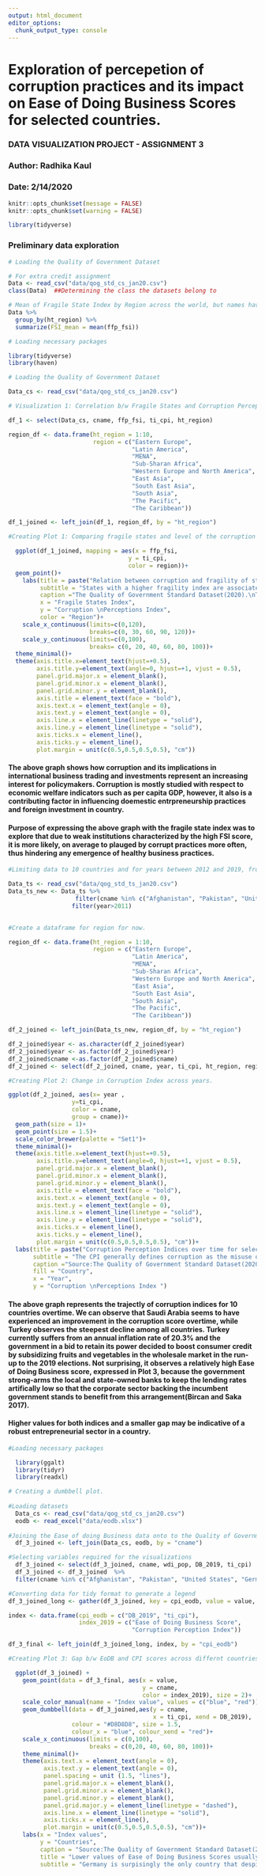 ```yaml
---
output: html_document
editor_options: 
  chunk_output_type: console
---
```


# Exploration of percepetion of corruption practices and its impact on Ease of Doing Business Scores for selected countries.

### DATA VISUALIZATION PROJECT - ASSIGNMENT 3
### Author: Radhika Kaul
### Date: 2/14/2020
```r
knitr::opts_chunk$set(message = FALSE)
knitr::opts_chunk$set(warning = FALSE)
```

```r
library(tidyverse)
```

### Preliminary data exploration

``` r

# Loading the Quality of Government Dataset

# For extra credit assignment
Data <- read_csv("data/qog_std_cs_jan20.csv")
class(Data)  ##Determining the class the datasets belong to
```

```r
# Mean of Fragile State Index by Region across the world, but names have not transported.
Data %>%
  group_by(ht_region) %>%
  summarize(FSI_mean = mean(ffp_fsi))

```

```r

# Loading necessary packages

library(tidyverse)
library(haven)
```

```r

# Loading the Quality of Government Dataset

Data_cs <- read_csv("data/qog_std_cs_jan20.csv")
```


```r
# Visualization 1: Correlation b/w Fragile States and Corruption Perception in the country

df_1 <- select(Data_cs, cname, ffp_fsi, ti_cpi, ht_region) 

region_df <- data.frame(ht_region = 1:10, 
                        region = c("Eastern Europe",
                                   "Latin America",
                                   "MENA",
                                   "Sub-Sharan Africa", 
                                   "Western Europe and North America",
                                   "East Asia",
                                   "South East Asia",
                                   "South Asia",
                                   "The Pacific",
                                   "The Caribbean"))

df_1_joined <- left_join(df_1, region_df, by = "ht_region")
```

```r

#Creating Plot 1: Comparing fragile states and level of the corruption perception

  ggplot(df_1_joined, mapping = aes(x = ffp_fsi, 
                                  y = ti_cpi, 
                                  color = region))+
  geom_point()+
    labs(title = paste("Relation between corruption and fragility of states across different \ncountries in the world in 2019 "),
         subtitle = "States with a higher fragility index are associates with higher corruption index",
         caption ="The Quality of Government Standard Dataset(2020).\nThe Quality of Government Institute \nFSI=0(least corrupt); FSI=100(most corrupt)\nCPI=0(most corrupt);CPI=100(least corrupt)",         
         x = "Fragile States Index",
         y = "Corruption \nPerceptions Index",
         color = "Region")+
    scale_x_continuous(limits=c(0,120),
                       breaks=c(0, 30, 60, 90, 120))+
    scale_y_continuous(limits=c(0,100),
                       breaks= c(0, 20, 40, 60, 80, 100))+
  theme_minimal()+
  theme(axis.title.x=element_text(hjust=+0.5),
        axis.title.y=element_text(angle=0, hjust=+1, vjust = 0.5),
        panel.grid.major.x = element_blank(),
        panel.grid.minor.x = element_blank(),
        panel.grid.minor.y = element_blank(),
        axis.title = element_text(face = "bold"),
        axis.text.x = element_text(angle = 0),
        axis.text.y = element_text(angle = 0),
        axis.line.x = element_line(linetype = "solid"),
        axis.line.y = element_line(linetype = "solid"),
        axis.ticks.x = element_line(),
        axis.ticks.y = element_line(),
        plot.margin = unit(c(0.5,0.5,0.5,0.5), "cm"))
```

#### The above graph shows how corruption and its implications in international business trading and investments represent an increasing interest for policymakers. Corruption is mostly studied with respect to economic welfare indicators such as per capita GDP, however, it also is a contributing factor in influencing doemestic entrpreneurship practices and foreign investment in country.

#### Purpose of expressing the above graph with the fragile state index was to explore that due to weak institutions characterized by the high FSI score, it is more likely, on average to plauged by corrupt practices more often, thus hindering any emergence of healthy business practices.

```r

#Limiting data to 10 countries and for years between 2012 and 2019, from the time series dataset.

Data_ts <- read_csv("data/qog_std_ts_jan20.csv")
Data_ts_new <- Data_ts %>%
                   filter(cname %in% c("Afghanistan", "Pakistan", "United States", "Germany", "Saudi Arabia", "Turkey", "India", "China", "South Sudan")) %>%
                  filter(year>2011)
                
```

```r

#Create a dataframe for region for now.

region_df <- data.frame(ht_region = 1:10, 
                        region = c("Eastern Europe",
                                   "Latin America",
                                   "MENA",
                                   "Sub-Sharan Africa", 
                                   "Western Europe and North America",
                                   "East Asia",
                                   "South East Asia",
                                   "South Asia",
                                   "The Pacific",
                                   "The Caribbean"))

df_2_joined <- left_join(Data_ts_new, region_df, by = "ht_region")

df_2_joined$year <- as.character(df_2_joined$year)
df_2_joined$year <- as.factor(df_2_joined$year)
df_2_joined$cname <-as.factor(df_2_joined$cname)
df_2_joined <- select(df_2_joined, cname, year, ti_cpi, ht_region, region)
```

```r

#Creating Plot 2: Change in Corruption Index across years.

ggplot(df_2_joined, aes(x= year , 
                  y=ti_cpi,
                  color = cname,
                  group = cname))+
  geom_path(size = 1)+
  geom_point(size = 1.5)+
  scale_color_brewer(palette = "Set1")+
  theme_minimal()+
  theme(axis.title.x=element_text(hjust=+0.5),
        axis.title.y=element_text(angle=0, hjust=+1, vjust = 0.5),
        panel.grid.major.x = element_blank(),
        panel.grid.minor.x = element_blank(),
        panel.grid.minor.y = element_blank(),
        axis.title = element_text(face = "bold"),
        axis.text.x = element_text(angle = 0),
        axis.text.y = element_text(angle = 0),
        axis.line.x = element_line(linetype = "solid"),
        axis.line.y = element_line(linetype = "solid"),
        axis.ticks.x = element_line(),
        axis.ticks.y = element_line(),
        plot.margin = unit(c(0.5,0.5,0.5,0.5), "cm"))+
  labs(title = paste("Corruption Perception Indices over time for selected \ncountries between years 2012-2019 "),
       subtitle = "The CPI generally defines corruption as the misuse of public power \nfor private benefit.The CPI currently ranks 176 countries \non a scale of 100(very clean) to 0(highly corrupt)",
       caption ="Source:The Quality of Government Standard Dataset(2020).",
       fill = "Country",
       x = "Year",
       y = "Corruption \nPerceptions Index ")
```

#### The above graph represents the trajectly of corruption indices for 10 countries overtime. We can observe that Saudi Arabia seems to have experienced an improvement in the corruption score overtime, while Turkey observes the steepest decline among all countries. Turkey currently suffers from an annual inflation rate of 20.3% and the government in a bid to retain its power decided to boost consumer credit by subsidizing fruits and vegetables in the wholesale market in the run-up to the 2019 elections. Not surprising, it observes a relatively high Ease of Doing Business score, expressed in Plot 3, because the government strong-arms the local and state-owned banks to keep the lending rates artifically low so that the corporate sector backing the incumbent government stands to benefit from this arrangement(Bircan and Saka 2017).

#### Higher values for both indices and a smaller gap may be indicative of a robust entrepreneurial sector in a country.


```r

#Loading necessary packages

  library(ggalt)
  library(tidyr)
  library(readxl)
```
  
```r

# Creating a dumbbell plot.
  
#Loading datasets
  Data_cs <- read_csv("data/qog_std_cs_jan20.csv")
  eodb <- read_excel("data/eodb.xlsx")
  
#Joining the Ease of doing Business data onto to the Quality of Government Data
  df_3_joined <- left_join(Data_cs, eodb, by = "cname")

#Selecting variables required for the visualizations
  df_3_joined <- select(df_3_joined, cname, wdi_pop, DB_2019, ti_cpi)
  df_3_joined <- df_3_joined  %>%
  filter(cname %in% c("Afghanistan", "Pakistan", "United States", "Germany", "Saudi Arabia", "Turkey", "India", "China", "South Sudan"))
```


```r
#Converting data for tidy format to generate a legend
df_3_joined_long <- gather(df_3_joined, key = cpi_eodb, value = value, 3:4)

index <- data.frame(cpi_eodb = c("DB_2019", "ti_cpi"), 
                    index_2019 = c("Ease of Doing Business Score",
                                   "Corruption Perception Index"))

df_3_final <- left_join(df_3_joined_long, index, by = "cpi_eodb")
```
  
  
```r

#Creating Plot 3: Gap b/w EoDB and CPI scores across differnt countries.

  ggplot(df_3_joined) +
    geom_point(data = df_3_final, aes(x = value, 
                                      y = cname,
                                      color = index_2019), size = 2)+
    scale_color_manual(name = "Index value", values = c("blue", "red"))+
    geom_dumbbell(data = df_3_joined,aes(y = cname,
                                         x = ti_cpi, xend = DB_2019),
                  colour = "#D8D8D8", size = 1.5,
                  colour_x = "blue", colour_xend = "red")+
    scale_x_continuous(limits = c(0,100), 
                       breaks = c(0,20, 40, 60, 80, 100))+
    theme_minimal()+
    theme(axis.text.x = element_text(angle = 0),
          axis.text.y = element_text(angle = 0),
          panel.spacing = unit (1.5, "lines"),
          panel.grid.major.x = element_blank(),
          panel.grid.minor.x = element_blank(),
          panel.grid.minor.y = element_blank(),
          panel.grid.major.y = element_line(linetype = "dashed"),
          axis.line.x = element_line(linetype = "solid"),
          axis.ticks.x = element_line(),
          plot.margin = unit(c(0.5,0.5,0.5,0.5), "cm"))+
    labs(x = "Index values",
         y = "Countries",
         caption = "Source:The Quality of Government Standard Dataset(2020).",
         title = "Lower values of Ease of Doing Business Scores usually \nfollows countries with bad corruption practices.",
         subtitle = "Germany is surpisingly the only country that despite being less corrupt, has a lesser EoDB score.\nLargest gap  between the two indices is observed for Turkey and China.")
```